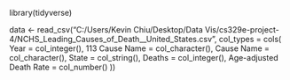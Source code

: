 library(tidyverse)

data	<-	read_csv("C:/Users/Kevin Chiu/Desktop/Data Vis/cs329e-project-4/NCHS_Leading_Causes_of_Death__United_States.csv",
  col_types =	cols(
    Year =	col_integer(),
    113 Cause Name =	col_character(),
    Cause Name =	col_character(),
    State =	col_string(),
    Deaths =	col_integer(),
    Age-adjusted Death Rate = col_number()
))
